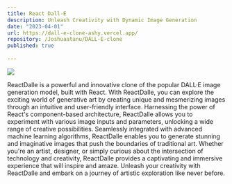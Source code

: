 ```yaml
---
title: React Dall-E
description: Unleash Creativity with Dynamic Image Generation
date: "2023-04-01"
url: https://dall-e-clone-ashy.vercel.app/
repository: /Joshuaatanu/DALL-E-clone
published: true
  
---
```



[![](/dalle.png)](https://dall-e-clone-ashy.vercel.app/)

ReactDalle is a powerful and innovative clone of the popular DALL·E image generation model, built with React. With ReactDalle, you can explore the exciting world of generative art by creating unique and mesmerizing images through an intuitive and user-friendly interface. Harnessing the power of React's component-based architecture, ReactDalle allows you to experiment with various image inputs and parameters, unlocking a wide range of creative possibilities. Seamlessly integrated with advanced machine learning algorithms, ReactDalle enables you to generate stunning and imaginative images that push the boundaries of traditional art. Whether you're an artist, designer, or simply curious about the intersection of technology and creativity, ReactDalle provides a captivating and immersive experience that will inspire and amaze. Unleash your creativity with ReactDalle and embark on a journey of artistic exploration like never before.